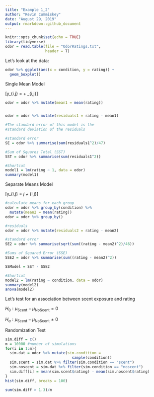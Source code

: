```yaml
---
title: "Example 1_2"
author: "Kevin Cummiskey"
date: "August 29, 2019"
output: rmarkdown::github_document
---
```




```r
knitr::opts_chunk$set(echo = TRUE)
library(tidyverse)
odor = read.table(file = "OdorRatings.txt",
                  header = T)
```

Let's look at the data:

```r
odor %>% ggplot(aes(x = condition, y = rating)) +
  geom_boxplot()
```

Single Mean Model

\[y_{i,j} = \mu + \epsilon_{i,j}\]

```r
odor = odor %>% mutate(mean1 = mean(rating))


odor = odor %>% mutate(residuals1 = rating - mean1)

#The standard error of this model is the 
#standard deviation of the residuals

#standard error 
SE = odor %>% summarise(sum(residuals1^2)/47)

#Sum of Squares Total (SST)
SST = odor %>% summarise(sum(residuals1^2))

#Shortcut
model1 = lm(rating ~ 1, data = odor)
summary(model1)

```

Separate Means Model

\[y_{i,j} = \mu_j + \epsilon_{i,j}\]

```r
#calculate means for each group
odor = odor %>% group_by(condition) %>% 
  mutate(mean2 = mean(rating))
odor = odor %>% group_by()

#residuals
odor = odor %>% mutate(residuals2 = rating - mean2)

#standard error
SE2 = odor %>% summarise(sqrt(sum((rating - mean2)^2)/46))

#Sums of Squared Error (SSE)
SSE2 = odor %>% summarise(sum((rating - mean2)^2))

SSModel = SST - SSE2

#Shortcut
model2 = lm(rating ~ condition, data = odor)
summary(model2)
anova(model2)

```

Let's test for an association between scent exposure and rating

$H_0: \mu_{\text{Scent}} - \mu_{\text{NoScent}} = 0$

$H_a: \mu_{\text{Scent}} - \mu_{\text{NoScent}} \neq 0$

Randomization Test

```r
sim.diff = c()
m = 10000 #number of simulations
for(i in 1:m){
  sim.dat = odor %>% mutate(sim.condition = 
                              sample(condition))
  sim.scent = sim.dat %>% filter(sim.condition == "scent")
  sim.noscent = sim.dat %>% filter(sim.condition == "noscent")
  sim.diff[i] = mean(sim.scent$rating) - mean(sim.noscent$rating)
}
hist(sim.diff, breaks = 100)

sum(sim.diff > 1.3)/m

```


